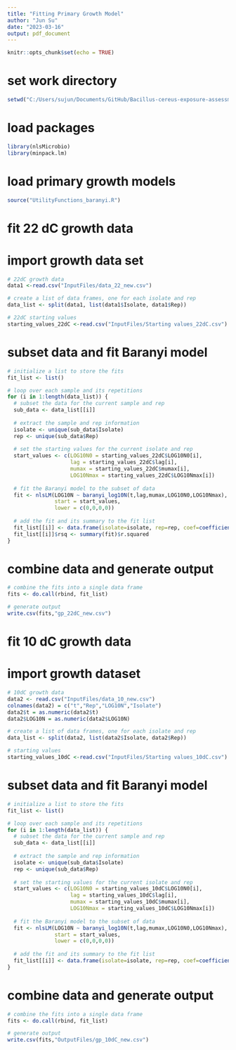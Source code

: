 ```yaml
---
title: "Fitting Primary Growth Model"
author: "Jun Su"
date: "2023-03-16"
output: pdf_document
---
```


```r
knitr::opts_chunk$set(echo = TRUE)
```

# set work directory 
```r
setwd("C:/Users/sujun/Documents/GitHub/Bacillus-cereus-exposure-assessment-model")
```

# load packages
```r
library(nlsMicrobio)
library(minpack.lm)
```

# load primary growth models
```r
source("UtilityFunctions_baranyi.R")
```

# fit 22 dC growth data 
# import growth data set 
```r
# 22dC growth data 
data1 <-read.csv("InputFiles/data_22_new.csv")

# create a list of data frames, one for each isolate and rep
data_list <- split(data1, list(data1$Isolate, data1$Rep))

# 22dC starting values
starting_values_22dC <-read.csv("InputFiles/Starting values_22dC.csv")
```

# subset data and fit Baranyi model
```r
# initialize a list to store the fits
fit_list <- list()

# loop over each sample and its repetitions
for (i in 1:length(data_list)) {
  # subset the data for the current sample and rep
  sub_data <- data_list[[i]]
  
  # extract the sample and rep information
  isolate <- unique(sub_data$Isolate)
  rep <- unique(sub_data$Rep)
  
  # set the starting values for the current isolate and rep
  start_values <- c(LOG10N0 = starting_values_22dC$LOG10N0[i],
                    lag = starting_values_22dC$lag[i],
                    mumax = starting_values_22dC$mumax[i],
                    LOG10Nmax = starting_values_22dC$LOG10Nmax[i])
  
  # fit the Baranyi model to the subset of data
  fit <- nlsLM(LOG10N ~ baranyi_log10N(t,lag,mumax,LOG10N0,LOG10Nmax), data=sub_data,
               start = start_values, 
               lower = c(0,0,0,0))
  
  # add the fit and its summary to the fit list
  fit_list[[i]] <- data.frame(isolate=isolate, rep=rep, coef=coefficients(fit))
  fit_list[[i]]$rsq <- summary(fit)$r.squared
}
```

# combine data and generate output 
```r
# combine the fits into a single data frame
fits <- do.call(rbind, fit_list)

# generate output
write.csv(fits,"gp_22dC_new.csv")
```

# fit 10 dC growth data 
# import growth dataset 
```r
# 10dC growth data 
data2 <- read.csv("InputFiles/data_10_new.csv")
colnames(data2) = c("t","Rep","LOG10N","Isolate")
data2$t = as.numeric(data2$t)
data2$LOG10N = as.numeric(data2$LOG10N)

# create a list of data frames, one for each isolate and rep
data_list <- split(data2, list(data2$Isolate, data2$Rep))

# starting values
starting_values_10dC <-read.csv("InputFiles/Starting values_10dC.csv")
```

# subset data and fit Baranyi model
```r
# initialize a list to store the fits
fit_list <- list()

# loop over each sample and its repetitions
for (i in 1:length(data_list)) {
  # subset the data for the current sample and rep
  sub_data <- data_list[[i]]
  
  # extract the sample and rep information
  isolate <- unique(sub_data$Isolate)
  rep <- unique(sub_data$Rep)
  
  # set the starting values for the current isolate and rep
  start_values <- c(LOG10N0 = starting_values_10dC$LOG10N0[i],
                    lag = starting_values_10dC$lag[i],
                    mumax = starting_values_10dC$mumax[i],
                    LOG10Nmax = starting_values_10dC$LOG10Nmax[i])
  
  # fit the Baranyi model to the subset of data
  fit <- nlsLM(LOG10N ~ baranyi_log10N(t,lag,mumax,LOG10N0,LOG10Nmax), data=sub_data,
               start = start_values, 
               lower = c(0,0,0,0))
  
  # add the fit and its summary to the fit list
  fit_list[[i]] <- data.frame(isolate=isolate, rep=rep, coef=coefficients(fit))
}
```

# combine data and generate output 
```r
# combine the fits into a single data frame
fits <- do.call(rbind, fit_list)

# generate output
write.csv(fits,"OutputFiles/gp_10dC_new.csv")
```

